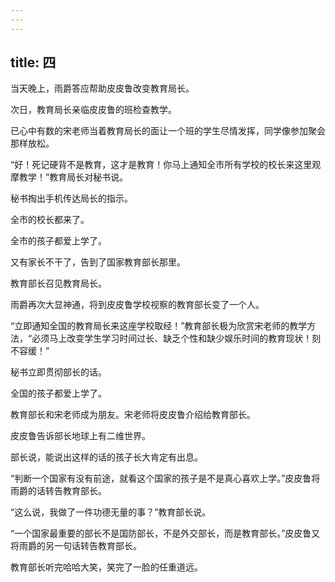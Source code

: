 ```yaml
---
---
---
```

title: 四
---



当天晚上，雨爵答应帮助皮皮鲁改变教育局长。

次日，教育局长亲临皮皮鲁的班检查教学。

已心中有数的宋老师当着教育局长的面让一个班的学生尽情发挥，同学像参加聚会那样放松。

“好！死记硬背不是教育，这才是教育！你马上通知全市所有学校的校长来这里观摩教学！”教育局长对秘书说。

秘书掏出手机传达局长的指示。

全市的校长都来了。

全市的孩子都爱上学了。

又有家长不干了，告到了国家教育部长那里。

教育部长召见教育局长。

雨爵再次大显神通，将到皮皮鲁学校视察的教育部长变了一个人。

“立即通知全国的教育局长来这座学校取经！”教育部长极为欣赏宋老师的教学方法，“必须马上改变学生学习时间过长、缺乏个性和缺少娱乐时间的教育现状！刻不容缓！”

秘书立即贯彻部长的话。

全国的孩子都爱上学了。

教育部长和宋老师成为朋友。宋老师将皮皮鲁介绍给教育部长。

皮皮鲁告诉部长地球上有二维世界。

部长说，能说出这样的话的孩子长大肯定有出息。

“判断一个国家有没有前途，就看这个国家的孩子是不是真心喜欢上学。”皮皮鲁将雨爵的话转告教育部长。

“这么说，我做了一件功德无量的事？”教育部长说。

“一个国家最重要的部长不是国防部长，不是外交部长，而是教育部长。”皮皮鲁又将雨爵的另一句话转告教育部长。

教育部长听完哈哈大笑，笑完了一脸的任重道远。